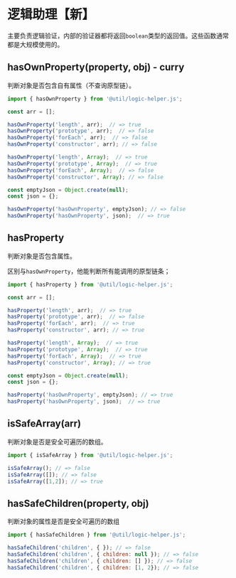 
<Meta title="框架/助手（Helper）/逻辑" />

# 逻辑助理【新】

主要负责逻辑验证，内部的验证器都将返回`boolean`类型的返回值。这些函数通常都是大规模使用的。

## hasOwnProperty(property, obj) - curry

判断对象是否包含自有属性（不查询原型链）。

```javascript
import { hasOwnProperty } from '@util/logic-helper.js';

const arr = [];

hasOwnProperty('length', arr);  // => true
hasOwnProperty('prototype', arr);  // => false
hasOwnProperty('forEach', arr);  // => false
hasOwnProperty('constructor', arr); // => false

hasOwnProperty('length', Array);  // => true
hasOwnProperty('prototype', Array);  // => true
hasOwnProperty('forEach', Array);  // => false
hasOwnProperty('constructor', Array); // => false

const emptyJson = Object.create(null);
const json = {};

hasOwnProperty('hasOwnProperty', emptyJson); // => false
hasOwnProperty('hasOwnProperty', json);  // => true
```

## hasProperty

判断对象是否包含属性。

区别与`hasOwnProperty`，他能判断所有能调用的原型链条；

```javascript
import { hasProperty } from '@util/logic-helper.js';

const arr = [];

hasProperty('length', arr);  // => true
hasProperty('prototype', arr);  // => false
hasProperty('forEach', arr);  // => true
hasProperty('constructor', arr); // => true

hasProperty('length', Array);  // => true
hasProperty('prototype', Array);  // => true
hasProperty('forEach', Array);  // => true
hasProperty('constructor', Array); // => true

const emptyJson = Object.create(null);
const json = {};

hasProperty('hasOwnProperty', emptyJson); // => true
hasProperty('hasOwnProperty', json);  // => true
```

## isSafeArray(arr)

判断对象是否是安全可遍历的数组。

```javascript
import { isSafeArray } from '@util/logic-helper.js';

isSafeArray(); // => false
isSafeArray([]); // => false
isSafeArray([1,2]); // => true
```

## hasSafeChildren(property, obj)

判断对象的属性是否是安全可遍历的数组

```javascript
import { hasSafeChildren } from '@util/logic-helper.js';

hasSafeChildren('children', { }); // => false
hasSafeChildren('children', { children: null }); // => false
hasSafeChildren('children', { children: [] }); // => false
hasSafeChildren('children', { children: [1, 2}); // => false
```
